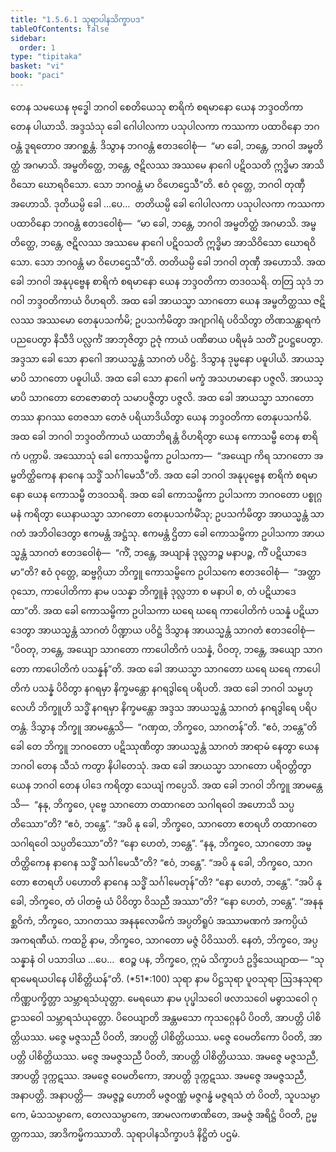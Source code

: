 ```yaml
---
title: "1.5.6.1 သုရာပါနသိက္ခာပဒ"
tableOfContents: false
sidebar:
  order: 1
type: "tipitaka"
basket: "vi"
book: "paci"
---
```



<DynamicBreadcrumb />

<Division number="326" book="paci" e="ch" v="2" p="144">

<Paragraph number="1018" book="paci">
တေန သမယေန ဗုဒ္ဓေါ ဘဂဝါ စေတိယေသု စာရိကံ စရမာနော ယေန ဘဒ္ဒဝတိကာ တေန ပါယာသိ. အဒ္ဒသံသု ခေါ ဂေါပါလကာ ပသုပါလကာ ကဿကာ ပထာဝိနော ဘဂဝန္တံ ဒူရတောဝ အာဂစ္ဆန္တံ. ဒိသွာန ဘဂဝန္တံ ဧတဒဝေါစုံ—  “မာ ခေါ, ဘန္တေ, ဘဂဝါ အမ္ဗတိတ္ထံ အဂမာသိ. အမ္ဗတိတ္ထေ, ဘန္တေ, ဇဋိလဿ အဿမေ နာဂေါ ပဋိဝသတိ ဣဒ္ဓိမာ အာသိဝိသော ဃောရဝိသော. သော ဘဂဝန္တံ မာ ဝိဟေဌေသီ”တိ. ဧဝံ ဝုတ္တေ, ဘဂဝါ တုဏှီ အဟောသိ. ဒုတိယမ္ပိ ခေါ …ပေ…  တတိယမ္ပိ ခေါ ဂေါပါလကာ ပသုပါလကာ ကဿကာ ပထာဝိနော ဘဂဝန္တံ ဧတဒဝေါစုံ—  “မာ ခေါ, ဘန္တေ, ဘဂဝါ အမ္ဗတိတ္ထံ အဂမာသိ. အမ္ဗတိတ္ထေ, ဘန္တေ, ဇဋိလဿ အဿမေ နာဂေါ ပဋိဝသတိ ဣဒ္ဓိမာ အာသိဝိသော ဃောရဝိသော. သော ဘဂဝန္တံ မာ ဝိဟေဌေသီ”တိ. တတိယမ္ပိ ခေါ ဘဂဝါ တုဏှီ အဟောသိ.
</Paragraph>

<Paragraph number="1019" book="paci">
အထ ခေါ ဘဂဝါ အနုပုဗ္ဗေန စာရိကံ စရမာနော ယေန ဘဒ္ဒဝတိကာ တဒဝသရိ. တတြ သုဒံ ဘဂဝါ ဘဒ္ဒဝတိကာယံ ဝိဟရတိ. အထ ခေါ အာယသ္မာ သာဂတော ယေန အမ္ဗတိတ္ထဿ ဇဋိလဿ အဿမော တေနုပသင်္ကမိ; ဥပသင်္ကမိတွာ အဂျာဂါရံ ပဝိသိတွာ တိဏသန္ထာရကံ ပညပေတွာ နိသီဒိ ပလ္လင်္ကံ အာဘုဇိတွာ ဥဇုံ ကာယံ ပဏိဓာယ ပရိမုခံ သတိံ ဥပဋ္ဌပေတွာ. အဒ္ဒသာ ခေါ သော နာဂေါ အာယသ္မန္တံ သာဂတံ ပဝိဋ္ဌံ. ဒိသွာန ဒုမ္မနော ပဓူပါယိ. အာယသ္မာပိ သာဂတော ပဓူပါယိ. အထ ခေါ သော နာဂေါ မက္ခံ အသဟမာနော ပဇ္ဇလိ. အာယသ္မာပိ သာဂတော တေဇောဓာတုံ သမာပဇ္ဇိတွာ ပဇ္ဇလိ. အထ ခေါ အာယသ္မာ သာဂတော တဿ နာဂဿ တေဇသာ တေဇံ ပရိယာဒိယိတွာ ယေန ဘဒ္ဒဝတိကာ တေနုပသင်္ကမိ. အထ ခေါ ဘဂဝါ ဘဒ္ဒဝတိကာယံ ယထာဘိရန္တံ ဝိဟရိတွာ ယေန ကောသမ္ဗီ တေန စာရိကံ ပက္ကာမိ. အဿောသုံ ခေါ ကောသမ္ဗိကာ ဥပါသကာ—  “အယျော ကိရ သာဂတော အမ္ဗတိတ္ထိကေန နာဂေန သဒ္ဓိံ သင်္ဂါမေသီ”တိ.
</Paragraph>

<Paragraph number="1020" book="paci">
အထ ခေါ ဘဂဝါ အနုပုဗ္ဗေန စာရိကံ စရမာနော ယေန ကောသမ္ဗီ တဒဝသရိ. အထ ခေါ ကောသမ္ဗိကာ ဥပါသကာ ဘဂဝတော ပစ္စုဂ္ဂမနံ ကရိတွာ ယေနာယသ္မာ သာဂတော တေနုပသင်္ကမိံသု; ဥပသင်္ကမိတွာ အာယသ္မန္တံ သာဂတံ အဘိဝါဒေတွာ ဧကမန္တံ အဋ္ဌံသု. ဧကမန္တံ ဌိတာ ခေါ ကောသမ္ဗိကာ ဥပါသကာ အာယသ္မန္တံ သာဂတံ ဧတဒဝေါစုံ—  “ကိံ, ဘန္တေ, အယျာနံ ဒုလ္လဘဉ္စ မနာပဉ္စ, ကိံ ပဋိယာဒေမာ”တိ? ဧဝံ ဝုတ္တေ, ဆဗ္ဗဂ္ဂိယာ ဘိက္ခူ ကောသမ္ဗိကေ ဥပါသကေ ဧတဒဝေါစုံ—  “အတ္ထာဝုသော, ကာပေါတိကာ နာမ ပသန္နာ ဘိက္ခူနံ ဒုလ္လဘာ စ မနာပါ စ, တံ ပဋိယာဒေထာ”တိ. အထ ခေါ ကောသမ္ဗိကာ ဥပါသကာ ဃရေ ဃရေ ကာပေါတိကံ ပသန္နံ ပဋိယာဒေတွာ အာယသ္မန္တံ သာဂတံ ပိဏ္ဍာယ ပဝိဋ္ဌံ ဒိသွာန အာယသ္မန္တံ သာဂတံ ဧတဒဝေါစုံ—  “ပိဝတု, ဘန္တေ, အယျော သာဂတော ကာပေါတိကံ ပသန္နံ, ပိဝတု, ဘန္တေ, အယျော သာဂတော ကာပေါတိကံ ပသန္နန်”တိ. အထ ခေါ အာယသ္မာ သာဂတော ဃရေ ဃရေ ကာပေါတိကံ ပသန္နံ ပိဝိတွာ နဂရမှာ နိက္ခမန္တော နဂရဒွါရေ ပရိပတိ.
</Paragraph>

<Paragraph number="1021" book="paci">
အထ ခေါ ဘဂဝါ သမ္ဗဟုလေဟိ ဘိက္ခူဟိ သဒ္ဓိံ နဂရမှာ နိက္ခမန္တော အဒ္ဒသ အာယသ္မန္တံ သာဂတံ နဂရဒွါရေ ပရိပတန္တံ. ဒိသွာန ဘိက္ခူ အာမန္တေသိ—  “ဂဏှထ, ဘိက္ခဝေ, သာဂတန်”တိ. “ဧဝံ, ဘန္တေ”တိ ခေါ တေ ဘိက္ခူ ဘဂဝတော ပဋိဿုဏိတွာ အာယသ္မန္တံ သာဂတံ အာရာမံ နေတွာ ယေန ဘဂဝါ တေန သီသံ ကတွာ နိပါတေသုံ. အထ ခေါ အာယသ္မာ သာဂတော ပရိဝတ္တိတွာ ယေန ဘဂဝါ တေန ပါဒေ ကရိတွာ သေယျံ ကပ္ပေသိ. အထ ခေါ ဘဂဝါ ဘိက္ခူ အာမန္တေသိ—  “နနု, ဘိက္ခဝေ, ပုဗ္ဗေ သာဂတော တထာဂတေ သဂါရဝေါ အဟောသိ သပ္ပတိဿော”တိ? “ဧဝံ, ဘန္တေ”. “အပိ နု ခေါ, ဘိက္ခဝေ, သာဂတော ဧတရဟိ တထာဂတေ သဂါရဝေါ သပ္ပတိဿော”တိ? “နော ဟေတံ, ဘန္တေ”. “နနု, ဘိက္ခဝေ, သာဂတော အမ္ဗတိတ္ထိကေန နာဂေန သဒ္ဓိံ သင်္ဂါမေသီ”တိ? “ဧဝံ, ဘန္တေ”. “အပိ နု ခေါ, ဘိက္ခဝေ, သာဂတော ဧတရဟိ ပဟောတိ နာဂေန သဒ္ဓိံ သင်္ဂါမေတုန်”တိ? “နော ဟေတံ, ဘန္တေ”. “အပိ နု ခေါ, ဘိက္ခဝေ, တံ ပါတဗ္ဗံ ယံ ပိဝိတွာ ဝိသညီ အဿာ”တိ? “နော ဟေတံ, ဘန္တေ”. “အနနုစ္ဆဝိကံ, ဘိက္ခဝေ, သာဂတဿ အနနုလောမိကံ အပ္ပတိရူပံ အဿာမဏကံ အကပ္ပိယံ အကရဏီယံ. ကထဉှိ နာမ, ဘိက္ခဝေ, သာဂတော မဇ္ဇံ ပိဝိဿတိ. နေတံ, ဘိက္ခဝေ, အပ္ပသန္နာနံ ဝါ ပသာဒါယ …ပေ…  ဧဝဉ္စ ပန, ဘိက္ခဝေ, ဣမံ သိက္ခာပဒံ ဥဒ္ဒိသေယျာထ—
</Paragraph>

</Division>
<Division number="327" book="paci" e="ch" v="2" p="146">

<Paragraph number="1022" book="paci">
<Emphasis>“သုရာမေရယပါနေ ပါစိတ္တိယန်”</Emphasis>တိ. (*51*:<Emphasis>100</Emphasis>)
</Paragraph>

</Division>
<Division number="328" book="paci" e="ch" v="2" p="146">

<Paragraph number="1023" book="paci">
<Emphasis>သုရာ</Emphasis> နာမ ပိဋ္ဌသုရာ ပူဝသုရာ ဩဒနသုရာ ကိဏ္ဏပက္ခိတ္တာ သမ္ဘာရသံယုတ္တာ.
</Paragraph>

<Paragraph number="1024" book="paci">
<Emphasis>မေရယော</Emphasis> နာမ ပုပ္ဖါသဝေါ ဖလာသဝေါ မဓွာသဝေါ ဂုဠာသဝေါ သမ္ဘာရသံယုတ္တော.
</Paragraph>

<Paragraph number="1025" book="paci">
<Emphasis>ပိဝေယျာ</Emphasis>တိ အန္တမသော ကုသဂ္ဂေနပိ ပိဝတိ, အာပတ္တိ ပါစိတ္တိယဿ.
</Paragraph>

<Paragraph number="1026" book="paci">
မဇ္ဇေ မဇ္ဇသညီ ပိဝတိ, အာပတ္တိ ပါစိတ္တိယဿ. မဇ္ဇေ ဝေမတိကော ပိဝတိ, အာပတ္တိ ပါစိတ္တိယဿ. မဇ္ဇေ အမဇ္ဇသညီ ပိဝတိ, အာပတ္တိ ပါစိတ္တိယဿ.
</Paragraph>

<Paragraph number="1027" book="paci">
အမဇ္ဇေ မဇ္ဇသညီ, အာပတ္တိ ဒုက္ကဋဿ. အမဇ္ဇေ ဝေမတိကော, အာပတ္တိ ဒုက္ကဋဿ. အမဇ္ဇေ အမဇ္ဇသညီ, အနာပတ္တိ.
</Paragraph>

</Division>
<Division number="329" book="paci" e="ch" v="2" p="146">

<Paragraph number="1028" book="paci">
အနာပတ္တိ—  အမဇ္ဇဉ္စ ဟောတိ မဇ္ဇဝဏ္ဏံ မဇ္ဇဂန္ဓံ မဇ္ဇရသံ တံ ပိဝတိ, သူပသမ္ပာကေ, မံသသမ္ပာကေ, တေလသမ္ပာကေ, အာမလကဖာဏိတေ, အမဇ္ဇံ အရိဋ္ဌံ ပိဝတိ, ဥမ္မတ္တကဿ, အာဒိကမ္မိကဿာတိ.

</Paragraph>
</Division>

<Paragraph number="1029" type="center" book="paci">
သုရာပါနသိက္ခာပဒံ နိဋ္ဌိတံ ပဌမံ.
</Paragraph>